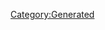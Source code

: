 {{Database/Diva/DivaInfo
 |Attr=1
 |ID=3
 |BodyId=1
 |PersonalityId=1
 |Enabled=2
 |LIOGKHIGJKN=23
 |HomeBgId=11
}}
[[Category:Generated]]
